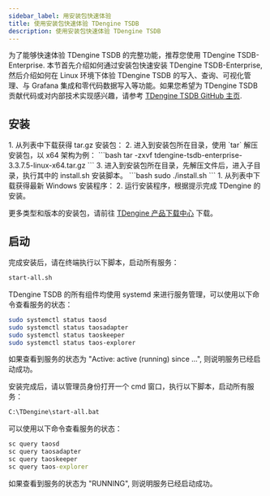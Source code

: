 ```yaml
---
sidebar_label: 用安装包快速体验
title: 使用安装包快速体验 TDengine TSDB
description: 使用安装包快速体验 TDengine TSDB
---
```



为了能够快速体验 TDengine TSDB 的完整功能，推荐您使用 TDengine TSDB-Enterprise. 本节首先介绍如何通过安装包快速安装 TDengine TSDB-Enterprise, 然后介绍如何在 Linux 环境下体验 TDengine TSDB 的写入、查询、可视化管理、与 Grafana 集成和零代码数据写入等功能。如果您希望为 TDengine TSDB 贡献代码或对内部技术实现感兴趣，请参考 [TDengine TSDB GitHub 主页](https://github.com/taosdata/TDengine).

## 安装

<Tabs>

<TabItem label="Linux 系统" value="tarinst">
1. 从列表中下载获得 tar.gz 安装包：
    <PkgListV37 productName="TDengine TSDB-Enterprise" version="3.3.7.5" platform="Linux-Generic" pkgType="Server" jsonPath="version-json/product-data.json"/>
2. 进入到安装包所在目录，使用 `tar` 解压安装包，以 x64 架构为例：
    ```bash
    tar -zxvf tdengine-tsdb-enterprise-3.3.7.5-linux-x64.tar.gz
    ```
3. 进入到安装包所在目录，先解压文件后，进入子目录，执行其中的 install.sh 安装脚本。
    ```bash
    sudo ./install.sh
    ```
</TabItem>

<TabItem label="Windows 系统" value="windows">
1. 从列表中下载获得最新 Windows 安装程序：
    <PkgListV37 productName="TDengine TSDB-Enterprise" version="3.3.7.5" platform="Windows" pkgType="Server" jsonPath="version-json/product-data.json"/>
2. 运行安装程序，根据提示完成 TDengine 的安装。
</TabItem>

</Tabs>

更多类型和版本的安装包，请前往 [TDengine 产品下载中心](https://www.taosdata.com/download-center?product=TDengine+TSDB-Enterprise) 下载。

## 启动

<Tabs>

<TabItem label="Linux 系统" value="linux">

完成安装后，请在终端执行以下脚本，启动所有服务：

```bash
start-all.sh 
```

TDengine TSDB 的所有组件均使用 systemd 来进行服务管理，可以使用以下命令查看服务的状态：

```bash
sudo systemctl status taosd
sudo systemctl status taosadapter
sudo systemctl status taoskeeper
sudo systemctl status taos-explorer
```

如果查看到服务的状态为 "Active: active (running) since ...", 则说明服务已经启动成功。

</TabItem>

<TabItem label="Windows 系统" value="windows">

安装完成后，请以管理员身份打开一个 cmd 窗口，执行以下脚本，启动所有服务：

```cmd
C:\TDengine\start-all.bat
```

可以使用以下命令查看服务的状态：

```cmd
sc query taosd
sc query taosadapter
sc query taoskeeper
sc query taos-explorer
```

如果查看到服务的状态为 "RUNNING", 则说明服务已经启动成功。

</TabItem>

</Tabs>


<Getstarted />

